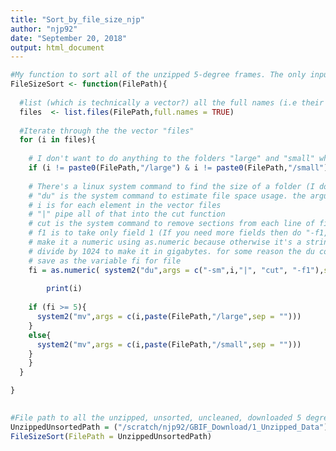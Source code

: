 ---
title: "Sort_by_file_size_njp"
author: "njp92"
date: "September 20, 2018"
output: html_document
---
```{r}

#My function to sort all of the unzipped 5-degree frames. The only input I'll need when I call this is the file path to the unzipped folder
FileSizeSort <- function(FilePath){
  
  #list (which is technically a vector?) all the full names (i.e their paths) of all the 5 degree folders inside the unzipped folder. store that list a variable "files"
  files  <- list.files(FilePath,full.names = TRUE)
  
  #Iterate through the the vector "files"
  for (i in files){
    
    # I don't want to do anything to the folders "large" and "small" which I've created to be my output for the sorted files so I exclude them. I'll iterate through all the 5 degree folders. I need the full file path so I can make the comparison they both have to be full paths
    if (i != paste0(FilePath,"/large") & i != paste0(FilePath,"/small")) {
      
    # There's a linux system command to find the size of a folder (I don't know an R command). Use system2 to create a shell and then run the command within that shell and then close that shell after the command runs. So I can run the system command "du"
    # "du" is the system command to estimate file space usage. the arguments for that command are "s" summarize. to display only a total for each argument and "m" for megabytes for file size
    # i is for each element in the vector files
    # "|" pipe all of that into the cut function
    # cut is the system command to remove sections from each line of files bc there's some extra junk after the file size
    # f1 is to take only field 1 (If you need more fields then do "-f1,2" etc)
    # make it a numeric using as.numeric because otherwise it's a string
    # divide by 1024 to make it in gigabytes. for some reason the du command doesn't have a g argument to make it in gigabytes at first, just an m for megabytes
    # save as the variable fi for file
    fi = as.numeric( system2("du",args = c("-sm",i,"|", "cut", "-f1"),stdout = TRUE))/1024
    
        print(i)
    
    if (fi >= 5){
      system2("mv",args = c(i,paste(FilePath,"/large",sep = "")))
    }
    else{
      system2("mv",args = c(i,paste(FilePath,"/small",sep = "")))
    }
    }
  }

}
  

#File path to all the unzipped, unsorted, uncleaned, downloaded 5 degree frames
UnzippedUnsortedPath = ("/scratch/njp92/GBIF_Download/1_Unzipped_Data")
FileSizeSort(FilePath = UnzippedUnsortedPath) 



```